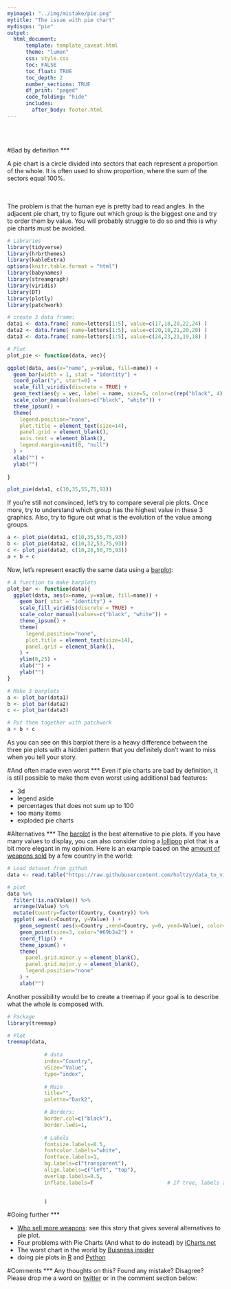 ```yaml
---
myimage1: "../img/mistake/pie.png"
mytitle: "The issue with pie chart"
mydisqus: "pie"
output:
  html_document:
      template: template_caveat.html
      theme: "lumen"
      css: style.css
      toc: FALSE
      toc_float: TRUE
      toc_depth: 2
      number_sections: TRUE
      df_print: "paged"
      code_folding: "hide"
      includes: 
        after_body: footer.html
---
```


<br><br>
<div class="mycontent">


#Bad by definition
***

A pie chart is a circle divided into sectors that each represent a proportion of the whole. It is often used to show proportion, where the sum of the sectors equal 100%.


<div class = "row">
<div class = "col-md-6">
<br><br>
The problem is that the human eye is pretty bad to read angles. In the adjacent pie chart, try to figure out which group is the biggest one and try to order them by value. You will probably struggle to do so and this is why pie charts must be avoided.
</div>
<div class = "col-md-6">

```r
# Libraries
library(tidyverse)
library(hrbrthemes)
library(kableExtra)
options(knitr.table.format = "html")
library(babynames)
library(streamgraph)
library(viridis)
library(DT)
library(plotly)
library(patchwork)

# create 3 data frame:
data1 <- data.frame( name=letters[1:5], value=c(17,18,20,22,24) )
data2 <- data.frame( name=letters[1:5], value=c(20,18,21,20,20) )
data3 <- data.frame( name=letters[1:5], value=c(24,23,21,19,18) )

# Plot
plot_pie <- function(data, vec){

ggplot(data, aes(x="name", y=value, fill=name)) +
  geom_bar(width = 1, stat = "identity") +
  coord_polar("y", start=0) +
  scale_fill_viridis(discrete = TRUE) + 
  geom_text(aes(y = vec, label = name, size=5, color=c(rep("black", 4), "white"))) +
  scale_color_manual(values=c("black", "white")) +
  theme_ipsum() +
  theme(
    legend.position="none",
    plot.title = element_text(size=14),
    panel.grid = element_blank(),
    axis.text = element_blank(),
    legend.margin=unit(0, "null")
  ) +
  xlab("") +
  ylab("")
  
}

plot_pie(data1, c(10,35,55,75,93))
```
</div>
</div>



If you're still not convinced, let's try to compare several pie plots. Once more, try to understand which group has the highest value in these 3 graphics. Also, try to figure out what is the evolution of the value among groups.

```r
a <- plot_pie(data1, c(10,35,55,75,93))
b <- plot_pie(data2, c(10,32,53,75,93))
c <- plot_pie(data3, c(10,26,50,75,93))
a + b + c
```

Now, let's represent exactly the same data using a [barplot](https://www.data-to-viz.com/graph/barplot.html):
```r
# A function to make barplots
plot_bar <- function(data){
  ggplot(data, aes(x=name, y=value, fill=name)) +
    geom_bar( stat = "identity") +
    scale_fill_viridis(discrete = TRUE) + 
    scale_color_manual(values=c("black", "white")) +
    theme_ipsum() +
    theme(
      legend.position="none",
      plot.title = element_text(size=14),
      panel.grid = element_blank(),
    ) +
    ylim(0,25) +
    xlab("") +
    ylab("")
}

# Make 3 barplots
a <- plot_bar(data1)
b <- plot_bar(data2)
c <- plot_bar(data3)

# Put them together with patchwork
a + b + c
```

As you can see on this barplot there is a heavy difference between the three pie plots with a hidden pattern that you definitely don't want to miss when you tell your story. 


#And often made even worst
***
Even if pie charts are bad by definition, it is still possible to make them even worst using additional bad features:

- 3d
- legend aside
- percentages that does not sum up to 100
- too many items
- exploded pie charts




#Alternatives
***
The [barplot](https://www.data-to-viz.com/graph/barplot.html) is the best alternative to pie plots. If you have many values to display, you can also consider doing a [lollipop](https://www.data-to-viz.com/graph/lollipop.html) plot that is a bit more elegant in my opinion. Here is an example based on the [amount of weapons sold](http://www.data-to-viz.com/story/OneNumOneCat.html) by a few country in the world:

```r
# Load dataset from github
data <- read.table("https://raw.githubusercontent.com/holtzy/data_to_viz/master/Example_dataset/7_OneCatOneNum.csv", header=TRUE, sep=",")

# plot
data %>%
  filter(!is.na(Value)) %>%
  arrange(Value) %>%
  mutate(Country=factor(Country, Country)) %>%
  ggplot( aes(x=Country, y=Value) ) +
    geom_segment( aes(x=Country ,xend=Country, y=0, yend=Value), color="grey") +
    geom_point(size=3, color="#69b3a2") +
    coord_flip() +
    theme_ipsum() +
    theme(
      panel.grid.minor.y = element_blank(),
      panel.grid.major.y = element_blank(),
      legend.position="none"
    ) +
    xlab("")
```


Another possibility would be to create a treemap if your goal is to describe what the whole is composed with.
```r
# Package
library(treemap)

# Plot
treemap(data,
            
            # data
            index="Country",
            vSize="Value",
            type="index",
            
            # Main
            title="",
            palette="Dark2",

            # Borders:
            border.col=c("black"),             
            border.lwds=1,                         
        
            # Labels
            fontsize.labels=0.5,
            fontcolor.labels="white",
            fontface.labels=1,            
            bg.labels=c("transparent"),              
            align.labels=c("left", "top"),                                  
            overlap.labels=0.5,
            inflate.labels=T                        # If true, labels are bigger when rectangle is bigger.

            
            )
```


#Going further
***

- [Who sell more weapons](http://www.data-to-viz.com/story/OneNumOneCat.html): see this story that gives several alternatives to pie plot.
- Four problems with Pie Charts (And what to do instead) by [iCharts.net](https://icharts.net/blog/data-visualization-guides/4-problems-pie-charts-instead)
- The worst chart in the world by [Buisness insider](https://www.businessinsider.com.au/pie-charts-are-the-worst-2013-6?r=US&IR=T)
- doing pie plots in [R](https://www.r-graph-gallery.com/pie-plot/) and [Python](https://python-graph-gallery.com/pie-plot/)


#Comments
***
Any thoughts on this? Found any mistake? Disagree? Please drop me a word on [twitter](https://twitter.com/R_Graph_Gallery) or in the comment section below:
<br>



</div>













